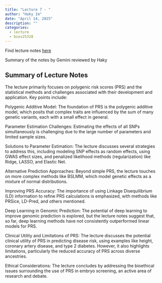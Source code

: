 ```yaml
---
title: "Lecture 7 - "
author: "Haky Im"
date: "April 14, 2025"
description: ""
categories:
  - lecture
  - bios25328
---
```



Find lecture notes [here]()

Summary of the notes by Gemini reviewed by Haky

## Summary of Lecture Notes

The lecture primarily focuses on polygenic risk scores (PRS) and the statistical methods and challenges associated with their development and application. Key points include:

Polygenic Additive Model: The foundation of PRS is the polygenic additive model, which posits that complex traits are influenced by the sum of many genetic variants, each with a small effect in general.   

Parameter Estimation Challenges: Estimating the effects of all SNPs simultaneously is challenging due to the large number of parameters and limited sample sizes.   

Solutions to Parameter Estimation: The lecture discusses several strategies to address this, including modeling SNP effects as random effects, using GWAS effect sizes, and penalized likelihood methods (regularization) like Ridge, LASSO, and Elastic Net.   

Alternative Prediction Approaches: Beyond simple PRS, the lecture touches on more complex methods like BSLMM, which model genetic effects as a mixture of normal distributions.   

Improving PRS Accuracy: The importance of using Linkage Disequilibrium (LD) information to refine PRS calculations is emphasized, with methods like PRSice, LD-Pred, and others mentioned.   

Deep Learning in Genomic Prediction: The potential of deep learning to improve genomic prediction is explored, but the lecture notes suggest that, so far, deep learning methods have not consistently outperformed linear models for PRS.   

Clinical Utility and Limitations of PRS: The lecture discusses the potential clinical utility of PRS in predicting disease risk, using examples like height, coronary artery disease, and type 2 diabetes. However, it also highlights limitations, particularly the reduced accuracy of PRS across diverse ancestries.   

Ethical Considerations: The lecture concludes by addressing the bioethical issues surrounding the use of PRS in embryo screening, an active area of research and debate.